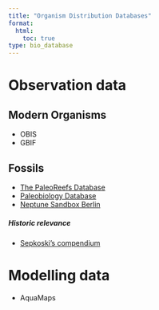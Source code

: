```yaml
---
title: "Organism Distribution Databases"
format:
  html:
    toc: true
type: bio_database
---
```


# Observation data


## Modern Organisms
- OBIS
- GBIF

## Fossils

- [The PaleoReefs Database](databases/registry/neptune.qmd)
- [Paleobiology Database](databases/registry/pbdb.qmd)
- [Neptune Sandbox Berlin](databases/registry/neptune.qmd)

##### Historic relevance
- [Sepkoski's compendium](databases/registry/neptune.qmd)


# Modelling data
- AquaMaps
